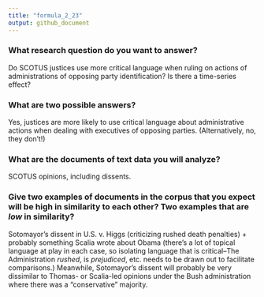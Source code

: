 ```yaml
---
title: "formula_2_23"
output: github_document
---
```


### What research question do you want to answer?

Do SCOTUS justices use more critical language when ruling on actions of administrations of opposing party identification? Is there a time-series effect?

### What are two possible answers?

Yes, justices are more likely to use critical language about administrative actions when dealing with executives of opposing parties. (Alternatively, no, they don't!)

### What are the documents of text data you will analyze?

SCOTUS opinions, including dissents.

### Give two examples of documents in the corpus that you expect will be high in similarity to each other? Two examples that are *low* in similarity?

Sotomayor's dissent in U.S. v. Higgs (criticizing rushed death penalties) + probably something Scalia wrote about Obama (there's a lot of topical language at play in each case, so isolating language that is critical--The Administration *rushed*, is *prejudiced*, etc. needs to be drawn out to facilitate comparisons.) Meanwhile, Sotomayor's dissent will probably be very dissimilar to Thomas- or Scalia-led opinions under the Bush administration where there was a "conservative" majority.